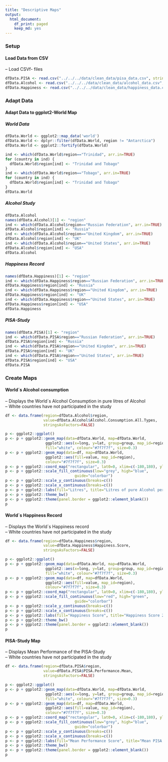 ```yaml
---
title: "Descriptive Maps"
output:
  html_document:
    df_print: paged
    keep_md: yes
---
```



### Setup

#### Load Data from CSV

-- Load CSVf- files

```r
dfData.PISA <- read.csv("../../../data/clean_data/pisa_data.csv", stringsAsFactors = FALSE)
dfData.Alcohol <- read.csv("../../../data/clean_data/alcohol_data.csv", stringsAsFactors = FALSE)
dfData.Happiness <- read.csv("../../../data/clean_data/happiness_data.csv", stringsAsFactors = FALSE)
```

### Adapt Data

#### Adapt Data to ggplot2-World Map {.tabset .tabset-fade}

##### World Data

```r
dfData.World <- ggplot2::map_data('world')
dfData.World <- dplyr::filter(dfData.World, region != "Antarctica")
dfData.World <- ggplot2::fortify(dfData.World)

ind <- which(dfData.World$region=="Trinidad", arr.in=TRUE)
for (country in ind) {
  dfData.World$region[ind] <- "Trinidad and Tobago"
}
ind <- which(dfData.World$region=="Tobago", arr.in=TRUE)
for (country in ind) {
  dfData.World$region[ind] <- "Trinidad and Tobago"
}
dfData.World
```

##### Alcohol Study

```r
dfData.Alcohol
names(dfData.Alcohol)[1] <- "region"
ind <- which(dfData.Alcohol$region=="Russian Federation", arr.in=TRUE)
dfData.Alcohol$region[ind] <- "Russia"
ind <- which(dfData.Alcohol$region=="United Kingdom", arr.in=TRUE)
dfData.Alcohol$region[ind] <- "UK"
ind <- which(dfData.Alcohol$region=="United States", arr.in=TRUE)
dfData.Alcohol$region[ind] <- "USA"
dfData.Alcohol
```

##### Happiness Record

```r
names(dfData.Happiness)[1] <- "region"
ind <- which(dfData.Happiness$region=="Russian Federation", arr.in=TRUE)
dfData.Happiness$region[ind] <- "Russia"
ind <- which(dfData.Happiness$region=="United Kingdom", arr.in=TRUE)
dfData.Happiness$region[ind] <- "UK"
ind <- which(dfData.Happiness$region=="United States", arr.in=TRUE)
dfData.Happiness$region[ind] <- "USA"
dfData.Happiness
```

##### PISA-Study

```r
names(dfData.PISA)[1] <- "region"
ind <- which(dfData.PISA$region=="Russian Federation", arr.in=TRUE)
dfData.PISA$region[ind] <- "Russia"
ind <- which(dfData.PISA$region=="United Kingdom", arr.in=TRUE)
dfData.PISA$region[ind] <- "UK"
ind <- which(dfData.PISA$region=="United States", arr.in=TRUE)
dfData.PISA$region[ind] <- "USA"
dfData.PISA
```

####

### Create Maps {.tabset .tabset-fade}

#### World´s Alcohol consumption

-- Displays the World´s Alcohol Consumption in pure litres of Alcohol  
-- White countries have not participated in the study  

```r
df <- data.frame(region=dfData.Alcohol$region, 
                 value=dfData.Alcohol$Alcohol.Consumption.All.Types, 
                 stringsAsFactors=FALSE)

p <- ggplot2::ggplot()
p <- p + ggplot2::geom_map(data=dfData.World, map=dfData.World,
                  ggplot2::aes(x=long, y=lat, group=group, map_id=region),
                  fill="white", colour="#7f7f7f", size=0.3)
p <- p + ggplot2::geom_map(data=df, map=dfData.World,
                  ggplot2::aes(fill=value, map_id=region),
                  colour="#7f7f7f", size=0.3)
p <- p + ggplot2::coord_map("rectangular", lat0=0, xlim=c(-180,180), ylim=c(-60, 90))
p <- p + ggplot2::scale_fill_continuous(low="grey", high="blue", 
                               guide="colorbar")
p <- p + ggplot2::scale_y_continuous(breaks=c())
p <- p + ggplot2::scale_x_continuous(breaks=c())
p <- p + ggplot2::labs(fill="Litres", title="Litres of pure Alcohol per Capita in 2015", x="Latitude", y="Longitude")
p <- p + ggplot2::theme_bw()
p <- p + ggplot2::theme(panel.border = ggplot2::element_blank())
p
```

#### World´s Happiness Record

-- Displays the World´s Happiness record  
-- White countries have not participated in the study  

```r
df <- data.frame(region=dfData.Happiness$region, 
                 value=dfData.Happiness$Happiness.Score, 
                 stringsAsFactors=FALSE)

p <- ggplot2::ggplot()
p <- p + ggplot2::geom_map(data=dfData.World, map=dfData.World,
                  ggplot2::aes(x=long, y=lat, group=group, map_id=region),
                  fill="white", colour="#7f7f7f", size=0.3)
p <- p + ggplot2::geom_map(data=df, map=dfData.World,
                  ggplot2::aes(fill=value, map_id=region),
                  colour="#7f7f7f", size=0.3)
p <- p + ggplot2::coord_map("rectangular", lat0=0, xlim=c(-180,180), ylim=c(-60, 90))
p <- p + ggplot2::scale_fill_continuous(low="red", high="green", 
                               guide="colorbar")
p <- p + ggplot2::scale_y_continuous(breaks=c())
p <- p + ggplot2::scale_x_continuous(breaks=c())
p <- p + ggplot2::labs(fill="Happiness Score", title="Happiness Score 2015", x="Latitude", y="Longitude")
p <- p + ggplot2::theme_bw()
p <- p + ggplot2::theme(panel.border = ggplot2::element_blank())
p
```

#### PISA-Study Map

-- Displays Mean Performance of the PISA-Study  
-- White countries have not participated in the study  

```r
df <- data.frame(region=dfData.PISA$region, 
                 value=dfData.PISA$PISA.Performance.Mean, 
                 stringsAsFactors=FALSE)

p <- ggplot2::ggplot()
p <- p + ggplot2::geom_map(data=dfData.World, map=dfData.World,
                  ggplot2::aes(x=long, y=lat, group=group, map_id=region),
                  fill="white", colour="#7f7f7f", size=0.3)
p <- p + ggplot2::geom_map(data=df, map=dfData.World,
                  ggplot2::aes(fill=value, map_id=region),
                  colour="#7f7f7f", size=0.3)
p <- p + ggplot2::coord_map("rectangular", lat0=0, xlim=c(-180,180), ylim=c(-60, 90))
p <- p + ggplot2::scale_fill_continuous(low="grey", high="blue", 
                               guide="colorbar")
p <- p + ggplot2::scale_y_continuous(breaks=c())
p <- p + ggplot2::scale_x_continuous(breaks=c())
p <- p + ggplot2::labs(fill="Mean Performance Score", title="Mean PISA Performance in 2015", x="Latitude", y="Longitude")
p <- p + ggplot2::theme_bw()
p <- p + ggplot2::theme(panel.border = ggplot2::element_blank())
p
```